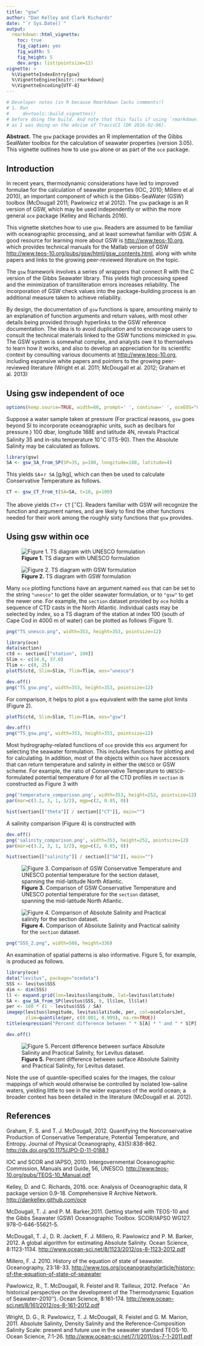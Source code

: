 ```yaml
---
title: "gsw"
author: "Dan Kelley and Clark Richards"
date: "`r Sys.Date()`"
output:
  rmarkdown::html_vignette:
    toc: true
    fig_caption: yes
    fig_width: 5
    fig_height: 5
    dev.args: list(pointsize=11)
vignette: >
  %\VignetteIndexEntry{gsw}
  %\VignetteEngine{knitr::rmarkdown}
  %\VignetteEncoding{UTF-8}
---
```

<!-- edit vignettes/gsw.Rmd then run with -->
<!-- devtools::build_vignettes() -->
<!-- in the console. -->

```r
# Developer notes (in R because Rmarkdown lacks comments!)
# 1. Run
#     devtools::build_vignettes()
# before doing the build. And note that this fails if using `rmarkdown::render` as the engine,
# as I was doing on the advise of TravisCI (DK 2016-02-06).
```

**Abstract.** The `gsw` package provides an R implementation of the Gibbs
SeaWater toolbox for the calculation of seawater properties (version 3.05).
This vignette outlines how to use `gsw` alone or as part of the `oce` package.

## Introduction

In recent years, thermodynamic considerations have led to improved formulae for
the calculation of seawater properties (IOC, 2010; Millero et al 2010), an
important component of which is the Gibbs-SeaWater (GSW) toolbox (McDougall
2011; Pawlowicz et al 2012). The `gsw` package is an R version of GSW, which
may be used independently or within the more general `oce` package (Kelley and
Richards 2016).

This vignette sketches how to use `gsw`.  Readers are assumed to be familiar
with oceanographic processing, and at least somewhat familiar with GSW.  A good
resource for learning more about GSW is
[http://www.teos-10.org](http://www.teos-10.org), which provides technical
manuals for the Matlab version of GSW
[http://www.teos-10.org/pubs/gsw/html/gsw_contents.html](http://www.teos-10.org/pubs/gsw/html/gsw_contents.html),
along with white papers and links to the growing peer-reviewed literature on the
topic.

The `gsw` framework involves a series of wrappers that connect R with the C
version of the Gibbs Seawater library. This yields high processing speed and the
minimization of transliteration errors increases reliability. The incorporation
of GSW check values into the package-building process is an additional measure
taken to achieve reliability.

By design, the documentation of `gsw` functions is spare, amounting mainly to an
explanation of function arguments and return values, with most other details
being provided through hyperlinks to the GSW reference documentation. The idea
is to avoid duplication and to encourage users to consult the technical 
materials linked to the GSW functions mimicked in `gsw`.  The GSW system is
somewhat complex, and analysts owe it to themselves to learn how it works, and
also to develop an appreciation for its scientific context by consulting
various documents at [http://www.teos-10.org](http://www.teos-10.org),
including expansive white papers and pointers to the growing peer-reviewed
literature (Wright et al.  2011; McDougall et al. 2012; Graham et al. 2013)


## Using gsw independent of oce

```r
options(keep.source=TRUE, width=60, prompt=' ', continue=' ', oceEOS="unesco")
```

Suppose a water sample taken at pressure (For practical reasons, `gsw`
goes beyond SI to incorporate oceanographic units, such as decibars for
pressure.) 100 dbar, longitude 188E and latitude 4N, reveals Practical Salinity
35 and in-situ temperature 10$^\circ$C (ITS-90).  Then the Absolute Salinity may
be calculated as follows.

```r
library(gsw)
SA <- gsw_SA_from_SP(SP=35, p=100, longitude=188, latitude=4)
```

This yields 
`SA`=`r SA` [g/kg], which can then be used to 
calculate Conservative Temperature as follows.

```r
CT <- gsw_CT_from_t(SA=SA, t=10, p=100)
```

The above yields `CT`=`r CT` [$^\circ$C]. Readers familiar with
GSW will recognize the function and argument names, and are likely to find the
other functions needed for their work among the roughly sixty functions that
`gsw` provides.

## Using gsw within oce

![**Figure 1.** TS diagram with UNESCO formulation](TS_unesco.png)

![**Figure 2.** TS diagram with GSW formulation](TS_gsw.png)


Many `oce` plotting functions have an argument named `eos` that can be set to
the string `"unesco"` to get the older seawater formulation, or to `"gsw"` to
get the newer one. For example, the `section` dataset provided by `oce` holds a
sequence of CTD casts in the North Atlantic.  Individual casts may be selected
by index, so a TS diagram of the station at index 100 (south of Cape Cod in 4000
m of water) can be plotted as follows (Figure 1).

```r
png("TS_unesco.png", width=353, height=353, pointsize=12)
```

```r
library(oce)
data(section)
ctd <- section[["station", 100]]
Slim <- c(34.8, 37.0)
Tlim <- c(0, 25)
plotTS(ctd, Slim=Slim, Tlim=Tlim, eos="unesco")
```

```r
dev.off()
png("TS_gsw.png", width=353, height=353, pointsize=12)
```

For comparison, it helps to plot a `gsw` equivalent with the same plot limits (Figure 2).
```r
plotTS(ctd, Slim=Slim, Tlim=Tlim, eos="gsw")
```

```r
dev.off()
png("TS_gsw.png", width=353, height=353, pointsize=12)
```


Most hydrography-related functions of `oce` provide this `eos` argument for
selecting the seawater formulation. This includes functions for plotting and
for calculating.  In addition, most of the objects within `oce` have accessors
that can return temperature and salinity in either the `UNESCO` or GSW scheme.
For example, the ratio of Conservative Temperature to `UNESCO`-formulated
potential temperature $\theta$ for all the CTD profiles in `section` is
constructed as Figure 3 with

```r
png('temperature_comparison.png', width=353, height=252, pointsize=12)
par(mar=c(3.2, 3, 1, 1/2), mgp=c(2, 0.85, 0))
```

```r
hist(section[["theta"]] / section[["CT"]], main="")
```

A salinity comparison (Figure 4) is constructed with

```r
dev.off()
png('salinity_comparison.png', width=353, height=252, pointsize=12)
par(mar=c(3.2, 3, 1, 1/2), mgp=c(2, 0.85, 0))
```

```r
hist(section[["salinity"]] / section[["SA"]], main="")
```

![**Figure 3.** Comparison of GSW Conservative Temperature and UNESCO potential temperature for the `section` dataset, spanning the mid-latitude North Atlantic.](temperature_comparison.png)

![**Figure 4.** Comparison of Absolute Salinity and Practical salinity for the `section` dataset.](salinity_comparison.png)


```r
png("SSS_2.png", width=588, height=336)
```

An examination of spatial patterns is also informative. Figure 5, for example,
is produced as follows.

```r
library(oce)
data("levitus", package="ocedata")
SSS <- levitus$SSS
dim <- dim(SSS)
ll <- expand.grid(lon=levitus$longitude, lat=levitus$latitude)
SA <- gsw_SA_from_SP(levitus$SSS, 0, ll$lon, ll$lat)
per <- 100 * (1 - levitus$SSS / SA)
imagep(levitus$longitude, levitus$latitude, per, col=oceColorsJet,
       zlim=quantile(per, c(0.001, 0.999), na.rm=TRUE))
title(expression("Percent difference between " * S[A] * " and " * S[P]))
```

```r
dev.off()
```

![**Figure 5.** Percent difference between surface Absolute Salinity and Practical Salinity, for Levitus dataset.](SSS_2.png)

Note the use of quantile-specified scales for the images, the colour mappings of
which would otherwise be controlled by isolated low-saline waters, yielding
little to see in the wider expanses of the world ocean; a broader context has
been detailed in the literature (McDougall et al. 2012).

## References

Graham, F. S. and T. J. McDougall, 2012.  Quantifying the Nonconservative
Production of Conservative Temperature, Potential Temperature, and Entropy.
Journal of Physical Oceanography, 43(5):838-862.
[http://dx.doi.org/10.1175/JPO-D-11-0188.1](http://dx.doi.org/10.1175/JPO-D-11-0188.1)

IOC and SCOR and IAPSO, 2010.  Intergovernmental Oceanographic Commission,
Manuals and Guide, 56, UNESCO.
[http://www.teos-10.org/pubs/TEOS-10_Manual.pdf](http://www.teos-10.org/pubs/TEOS-10_Manual.pdf)

Kelley, D. and C. Richards, 2016.  oce: Analysis of Oceanographic data, R
package version 0.9-18.  Comprehensive R Archive Network.
[http://dankelley.github.com/oce](http://dankelley.github.com/oce)

McDougall, T. J. and P. M. Barker,2011.  Getting started with TEOS-10 and the
Gibbs Seawater (GSW) Oceanographic Toolbox.  SCOR/IAPSO WG127.
978-0-646-55621-5.

McDougall, T. J., D. R. Jackett, F. J. Millero, R. Pawlowicz and P. M.  Barker, 
2012.  A global algorithm for estimating Absolute Salinity.  Ocean Science,
       8:1123-1134.
       [http://www.ocean-sci.net/8/1123/2012/os-8-1123-2012.pdf](http://www.ocean-sci.net/8/1123/2012/os-8-1123-2012.pdf)

Millero, F. J. 2010.  History of the equation of state of seawater.
Oceanography, 23:18-33.
[http://www.tos.org/oceanography/article/history-of-the-equation-of-state-of-seawater](http://www.tos.org/oceanography/article/history-of-the-equation-of-state-of-seawater)

Pawlowicz, R., T. McDougall, R. Feistel and R. Tailleux, 2012.  Preface ``An
historical perspective on the development of the Thermodynamic Equation of
Seawater--2010''}.  Ocean Science, 8:161-174.
[http://www.ocean-sci.net/8/161/2012/os-8-161-2012.pdf](http://www.ocean-sci.net/8/161/2012/os-8-161-2012.pdf)

Wright, D. G., R. Pawlowicz, T. J. McDougall, R. Feistel and G. M.  Marion,
2011.  Absolute Salinity, Density Salinity and the Reference-Composition
   Salinity Scale: present and future use in the seawater standard TEOS-10.
   Ocean Science, 7:1-26.
   [http://www.ocean-sci.net/7/1/2011/os-7-1-2011.pdf](http://www.ocean-sci.net/7/1/2011/os-7-1-2011.pdf)



